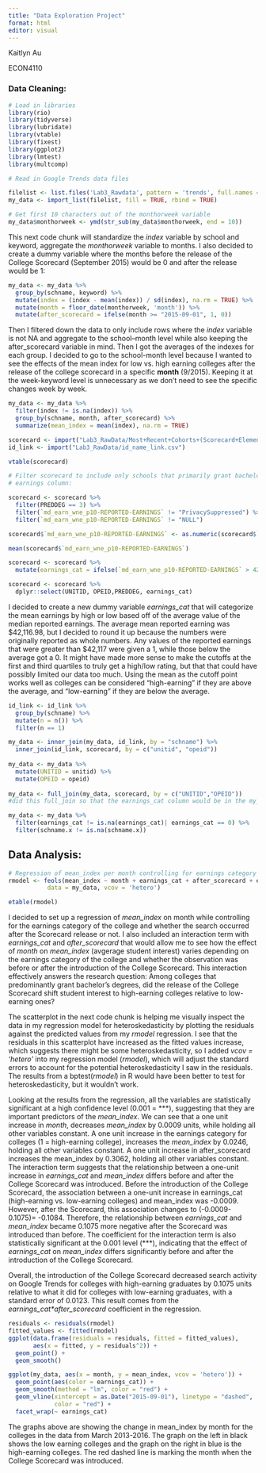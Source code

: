---
title: "Data Exploration Project"
format: html
editor: visual
---

Kaitlyn Au

ECON4110

### Data Cleaning:

```{r}
# Load in libraries
library(rio)
library(tidyverse)
library(lubridate)
library(vtable)
library(fixest)
library(ggplot2)
library(lmtest)
library(multcomp)
```

```{r}
# Read in Google Trends data files

filelist <- list.files('Lab3_Rawdata', pattern = 'trends', full.names = TRUE)
my_data <- import_list(filelist, fill = TRUE, rbind = TRUE)
```

```{r}
# Get first 10 characters out of the monthorweek variable
my_data$monthorweek <- ymd(str_sub(my_data$monthorweek, end = 10))
```

This next code chunk will standardize the *index* variable by school and keyword, aggregate the *monthorweek* variable to months. I also decided to create a dummy variable where the months before the release of the College Scorecard (September 2015) would be 0 and after the release would be 1:

```{r}
my_data <- my_data %>% 
  group_by(schname, keyword) %>%
  mutate(index = (index - mean(index)) / sd(index), na.rm = TRUE) %>%
  mutate(month = floor_date(monthorweek, 'month')) %>%
  mutate(after_scorecard = ifelse(month >= "2015-09-01", 1, 0))
```

Then I filtered down the data to only include rows where the *index* variable is not NA and aggregate to the school--month level while also keeping the after_scorecard variable in mind. Then I got the averages of the indexes for each group. I decided to go to the school-month level because I wanted to see the effects of the mean index for low vs. high earning colleges after the release of the college scorecard in a specific **month** (9/2015). Keeping it at the week-keyword level is unnecessary as we don't need to see the specific changes week by week.

```{r}
my_data <- my_data %>%
  filter(index != is.na(index)) %>%
  group_by(schname, month, after_scorecard) %>%
  summarize(mean_index = mean(index), na.rm = TRUE)
```

```{r}
scorecard <- import("Lab3_RawData/Most+Recent+Cohorts+(Scorecard+Elements).csv")
id_link <- import("Lab3_RawData/id_name_link.csv")
```

```{r}
vtable(scorecard)

# Filter scorecard to include only schools that primarily grant bachelor degrees (PREDDEG =3) & # only numerical values in the 
# earnings column:

scorecard <- scorecard %>%
  filter(PREDDEG == 3) %>%
  filter(`md_earn_wne_p10-REPORTED-EARNINGS` != "PrivacySuppressed") %>%
  filter(`md_earn_wne_p10-REPORTED-EARNINGS` != "NULL")

scorecard$`md_earn_wne_p10-REPORTED-EARNINGS` <- as.numeric(scorecard$`md_earn_wne_p10-REPORTED-EARNINGS`)

mean(scorecard$`md_earn_wne_p10-REPORTED-EARNINGS`)

```

```{r}
scorecard <- scorecard %>%
  mutate(earnings_cat = ifelse(`md_earn_wne_p10-REPORTED-EARNINGS` > 42117, 1, 0))

scorecard <- scorecard %>%
  dplyr::select(UNITID, OPEID,PREDDEG, earnings_cat)
```

I decided to create a new dummy variable *earnings_cat* that will categorize the mean earnings by high or low based off of the average value of the median reported earnings. The average mean reported earning was \$42,116.98, but I decided to round it up because the numbers were originally reported as whole numbers. Any values of the reported earnings that were greater than \$42,117 were given a 1, while those below the average got a 0. It might have made more sense to make the cutoffs at the first and third quartiles to truly get a high/low rating, but that that could have possibly limited our data too much. Using the mean as the cutoff point works well as colleges can be considered "high-earning" if they are above the average, and "low-earning" if they are below the average.

```{r}
id_link <- id_link %>%
  group_by(schname) %>% 
  mutate(n = n()) %>%
  filter(n == 1)
```

```{r}
my_data <- inner_join(my_data, id_link, by = "schname") %>%
  inner_join(id_link, scorecard, by = c("unitid", "opeid"))
  
my_data <- my_data %>%
  mutate(UNITID = unitid) %>%
  mutate(OPEID = opeid)
  
my_data <- full_join(my_data, scorecard, by = c("UNITID","OPEID")) 
#did this full_join so that the earnings_cat column would be in the my_data

my_data <- my_data %>%
  filter(earnings_cat != is.na(earnings_cat)| earnings_cat == 0) %>%
  filter(schname.x != is.na(schname.x))
```

## Data Analysis:

```{r}
# Regression of mean_index per month controlling for earnings category of the college (high/low)
rmodel <- feols(mean_index ~ month + earnings_cat + after_scorecard + earnings_cat*after_scorecard, 
           data = my_data, vcov = 'hetero')

etable(rmodel)
```

I decided to set up a regression of *mean_index* on month while controlling for the earnings category of the college and whether the search occurred after the Scorecard release or not. I also included an interaction term with *earnings_cat* and *after_scorecard* that would allow me to see how the effect of *month* on *mean_index* (avgerage student interest) varies depending on the earnings category of the college and whether the observation was before or after the introduction of the College Scorecard. This interaction effectively answers the research question: Among colleges that predominantly grant bachelor's degrees, did the release of the College Scorecard shift student interest to high-earning colleges relative to low-earning ones?

The scatterplot in the next code chunk is helping me visually inspect the data in my regression model for heteroskedasticity by plotting the residuals against the predicted values from my *rmodel* regression. I see that the residuals in this scatterplot have increased as the fitted values increase, which suggests there might be some heteroskedasticity, so I added *vcov = 'hetero'* into my regression model (*rmodel*), which will adjust the standard errors to account for the potential heteroskedasticity I saw in the residuals. The results from a bptest(*rmodel*) in R would have been better to test for heteroskedasticity, but it wouldn't work.

Looking at the results from the regression, all the variables are statistically significant at a high confidence level (0.001 = \*\*\*), suggesting that they are important predictors of the *mean_index*. We can see that a one unit increase in *month*, decreases *mean_index* by 0.0009 units, while holding all other variables constant. A one unit increase in the earnings category for colleges (1 = high-earning college), increases the *mean_index* by 0.0246, holding all other variables constant. A one unit increase in after_scorecard increases the mean_index by 0.3062, holding all other variables constant. The interaction term suggests that the relationship between a one-unit increase in *earnings_cat* and *mean_index* differs before and after the College Scorecard was introduced. Before the introduction of the College Scorecard, the association between a one-unit increase in earnings_cat (high-earning vs. low-earning colleges) and mean_index was -0.0009. However, after the Scorecard, this association changes to (-0.0009-0.1075)= -0.1084. Therefore, the relationship between *earnings_cat* and *mean_index* became 0.1075 more negative after the Scorecard was introduced than before. The coefficient for the interaction term is also statistically significant at the 0.001 level (\*\*\*), indicating that the effect of *earnings_cat* on *mean_index* differs significantly before and after the introduction of the College Scorecard.

Overall, the introduction of the College Scorecard decreased search activity on Google Trends for colleges with high-earning graduates by 0.1075 units relative to what it did for colleges with low-earning graduates, with a standard error of 0.0123. This result comes from the *earnings_cat\*after_scorecard* coefficient in the regression.

```{r}
residuals <- residuals(rmodel)
fitted_values <- fitted(rmodel)
ggplot(data.frame(residuals = residuals, fitted = fitted_values), 
       aes(x = fitted, y = residuals^2)) + 
  geom_point() +
  geom_smooth()
```

```{r}
ggplot(my_data, aes(x = month, y = mean_index, vcov = 'hetero')) +
  geom_point(aes(color = earnings_cat)) +
  geom_smooth(method = "lm", color = "red") + 
  geom_vline(xintercept = as.Date("2015-09-01"), linetype = "dashed", 
             color = "red") + 
  facet_wrap(~ earnings_cat)
```

The graphs above are showing the change in mean_index by month for the colleges in the data from March 2013-2016. The graph on the left in black shows the low earning colleges and the graph on the right in blue is the high-earning colleges. The red dashed line is marking the month when the College Scorecard was introduced.
